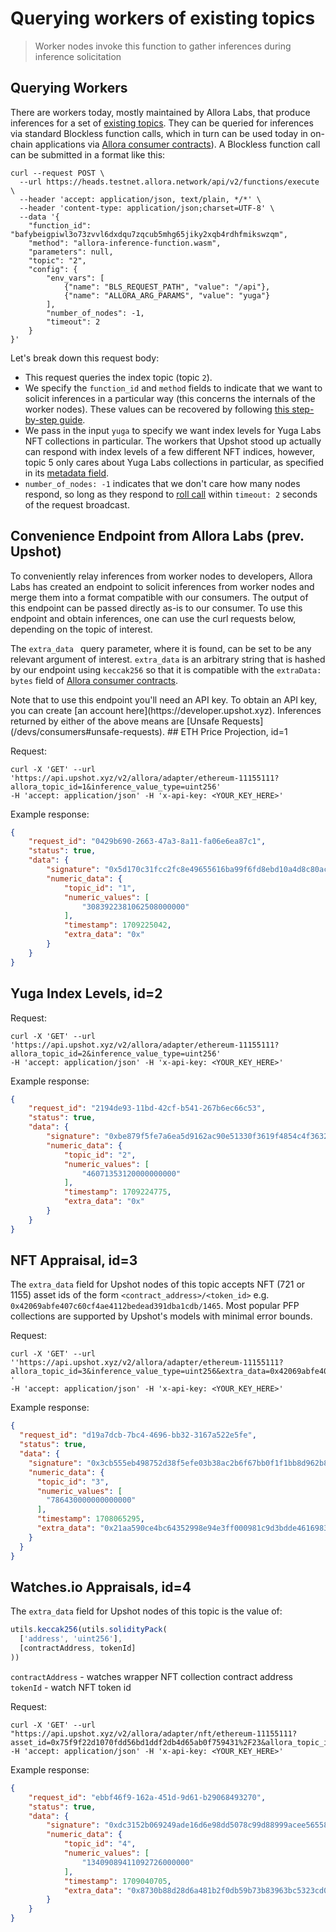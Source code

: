 
# Querying workers of existing topics

> Worker nodes invoke this function to gather inferences during inference solicitation

## Querying Workers

There are workers today, mostly maintained by Allora Labs, that produce inferences for a set of [existing topics](/devs/get-started/existing-topics). They can be queried for inferences via standard Blockless function calls, which in turn can be used today in on-chain applications via [Allora consumer contracts](/devs/consumers/consumer-contracts/dev-consumers)). A Blockless function call can be submitted in a format like this:

```curl
curl --request POST \
  --url https://heads.testnet.allora.network/api/v2/functions/execute \
  --header 'accept: application/json, text/plain, */*' \
  --header 'content-type: application/json;charset=UTF-8' \
  --data '{
    "function_id": "bafybeigpiwl3o73zvvl6dxdqu7zqcub5mhg65jiky2xqb4rdhfmikswzqm",
    "method": "allora-inference-function.wasm",
    "parameters": null,
    "topic": "2",
    "config": {
        "env_vars": [
            {"name": "BLS_REQUEST_PATH", "value": "/api"},
            {"name": "ALLORA_ARG_PARAMS", "value": "yuga"}
        ],
        "number_of_nodes": -1,
        "timeout": 2
    }
}'
```

Let's break down this request body:

- This request queries the index topic (topic `2`).
- We specify the `function_id` and `method` fields to indicate that we want to solicit inferences in a particular way (this concerns the internals of the worker nodes). These values can be recovered by following [this step-by-step guide](/devs/workers/deploy-worker/build-and-deploy-worker-from-scratch).
- We pass in the input `yuga` to specify we want index levels for Yuga Labs NFT collections in particular. The workers that Upshot stood up actually can respond with index levels of a few different NFT indices, however, topic 5 only cares about Yuga Labs collections in particular, as specified in its [metadata field](./how-to-create-topic).
- `number_of_nodes: -1` indicates that we don't care how many nodes respond, so long as they respond to [roll call](https://blockless.network/docs/protocol/networking/execution#acquiring-the-execution-binary-pre-cache) within `timeout: 2` seconds of the request broadcast.

## Convenience Endpoint from Allora Labs (prev. Upshot)

To conveniently relay inferences from worker nodes to developers, Allora Labs has created an endpoint to solicit inferences from worker nodes and merge them into a format compatible with our consumers. The output of this endpoint can be passed directly as-is to our consumer. To use this endpoint and obtain inferences, one can use the curl requests below, depending on the topic of interest. 

The `extra_data ` query parameter, where it is found, can be set to be any relevant argument of interest. `extra_data` is an arbitrary string that is hashed by our endpoint using `keccak256` so that it is compatible with the `extraData: bytes` field of [Allora consumer contracts](/devs/consumers/consumer-contracts/dev-consumers).

<Callout type="info">
Note that to use this endpoint you'll need an API key. To obtain an API key, you can create [an account here](https://developer.upshot.xyz).
</Callout>

<Callout type="warning">
Inferences returned by either of the above means are [Unsafe Requests](/devs/consumers#unsafe-requests).
</Callout>
## ETH Price Projection, id=1

Request:

```curl
curl -X 'GET' --url 'https://api.upshot.xyz/v2/allora/adapter/ethereum-11155111?allora_topic_id=1&inference_value_type=uint256' 
-H 'accept: application/json' -H 'x-api-key: <YOUR_KEY_HERE>'
```

Example response:

```json
{
    "request_id": "0429b690-2663-47a3-8a11-fa06e6ea87c1",
    "status": true,
    "data": {
        "signature": "0x5d170c31fcc2fc8e49655616ba99f6fd8ebd10a4d8c80ace1a6ea97d45ef715422a15c87b233b25e275aebe723ab50e802271f9e5ee0f92bfe21f64d57347dcb1b",
        "numeric_data": {
            "topic_id": "1",
            "numeric_values": [
                "3083922381062508000000"
            ],
            "timestamp": 1709225042,
            "extra_data": "0x"
        }
    }
}
```

## Yuga Index Levels, id=2

Request:

```curl
curl -X 'GET' --url 'https://api.upshot.xyz/v2/allora/adapter/ethereum-11155111?allora_topic_id=2&inference_value_type=uint256' 
-H 'accept: application/json' -H 'x-api-key: <YOUR_KEY_HERE>'
```

Example response:

```json
{
    "request_id": "2194de93-11bd-42cf-b541-267b6ec66c53",
    "status": true,
    "data": {
        "signature": "0xbe879f5fe7a6ea5d9162ac90e51330f3619f4854c4f36329891ee1f3e702854b7dc7ee01c1320dc87b0c933f4b0d1fb6c99861f4b1863b31ff1f783497ee61af1c",
        "numeric_data": {
            "topic_id": "2",
            "numeric_values": [
                "46071353120000000000"
            ],
            "timestamp": 1709224775,
            "extra_data": "0x"
        }
    }
}
```

## NFT Appraisal, id=3

The `extra_data` field for Upshot nodes of this topic accepts NFT (721 or 1155) asset ids of the form `<contract_address>/<token_id>` e.g. `0x42069abfe407c60cf4ae4112bedead391dba1cdb/1465`. Most popular PFP collections are supported by Upshot's models with minimal error bounds.

Request:

```curl
curl -X 'GET' --url ''https://api.upshot.xyz/v2/allora/adapter/ethereum-11155111?allora_topic_id=3&inference_value_type=uint256&extra_data=0x42069abfe407c60cf4ae4112bedead391dba1cdb%2F1465' ' 
-H 'accept: application/json' -H 'x-api-key: <YOUR_KEY_HERE>'
```

Example response:

```json
{  
  "request_id": "d19a7dcb-7bc4-4696-bb32-3167a522e5fe",  
  "status": true,  
  "data": {  
    "signature": "0x3cb555eb498752d38f5efe03b38ac2b6f67bb0f1f1bb8d962b8ec1ceb3a229db7aa47966e75075f3dc44a4ca8857178e94308131d51fa363eb26f82d2b1cf3231c",  
    "numeric_data": {  
      "topic_id": "3",  
      "numeric_values": [  
        "786430000000000000"  
      ],  
      "timestamp": 1708065295,  
      "extra_data": "0x21aa590ce4bc64352998e94e3ff000981c9d3bdde4616983f6d3c3c8fd9e5159"  
    }  
  }  
}
```

## Watches.io Appraisals, id=4

The `extra_data` field for Upshot nodes of this topic is the value of:

```typescript
utils.keccak256(utils.solidityPack(
  ['address', 'uint256'],
  [contractAddress, tokenId]
))
```

`contractAddress`  - watches wrapper NFT collection contract address  
`tokenId` - watch NFT token id

Request:

```curl
curl -X 'GET' --url "https://api.upshot.xyz/v2/allora/adapter/nft/ethereum-11155111?asset_id=0x75f9f22d1070fdd56bd1ddf2db4d65ab0f759431%2F23&allora_topic_id=4&inference_value_type=uint256" 
-H 'accept: application/json' -H 'x-api-key: <YOUR_KEY_HERE>'
```

Example response:

```json
{
    "request_id": "ebbf46f9-162a-451d-9d61-b29068493270",
    "status": true,
    "data": {
        "signature": "0xdc3152b069249ade16d6e98dd5078c99d88999acee56558e746ddf4a9490e1ec322584b805d1dba4c2a3979fa7faf5e7176a0e2368900a6e2ed4f358111fd4ad1b",
        "numeric_data": {
            "topic_id": "4",
            "numeric_values": [
                "13409089411092726000000"
            ],
            "timestamp": 1709040705,
            "extra_data": "0x8730b88d28d6a481b2f0db59b73b83963bc5323cd009a27cf98e8b23203cf985"
        }
    }
}
```
